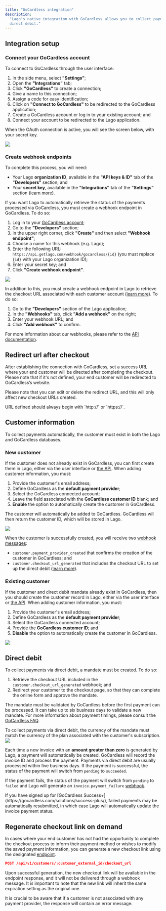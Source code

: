 ```yaml
---
title: "GoCardless integration"
description:
  "Lago's native integration with GoCardless allows you to collect payments via
  direct debit."
---
```


## Integration setup[](#integration-setup "Direct link to heading")

### Connect your GoCardless account[](#connect-your-gocardless-account "Direct link to heading")

To connect to GoCardless through the user interface:

1. In the side menu, select **"Settings"**;
2. Open the **"Integrations"** tab;
3. Click **"GoCardless"** to create a connection; 
4. Give a name to this connection;
5. Assign a code for easy identification;
6. Click on **"Connect to GoCardless"** to be redirected to the GoCardless application;
7. Create a GoCardless account or log in to your existing account; and
8. Connect your account to be redirected to the Lago application.

When the OAuth connection is active, you will see the screen below, with your
secret key.

<Frame caption="Active OAuth connection with GoCardless">
  <img src="/guide/payments/images/gcl-oauth-65c0e5a1a2767f606b55395e0ba394e4.png" />
</Frame>

### Create webhook endpoints[](#create-webhook-endpoints "Direct link to heading")

<Tip>
To complete this process, you will need:

- Your Lago **organization ID**, available in the **"API keys & ID"** tab of the
  **"Developers"** section; and
- Your **secret key**, available in the **"Integrations"** tab of the
  **"Settings"** section ([learn more](#connect-your-gocardless-account)).

</Tip>

If you want Lago to automatically retrieve the status of the payments processed
via GoCardless, you must create a webhook endpoint in GoCardless. To do so:

1. Log in to your [GoCardless account](https://manage.gocardless.com/sign-in);
2. Go to the **"Developers"** section;
3. In the upper right corner, click **"Create"** and then select **"Webhook
   endpoint"**;
4. Choose a name for this webhook (e.g. Lago);
5. Enter the following URL:
   `https://api.getlago.com/webhook/gocardless/{id}`
   (you must replace `{id}` with your Lago organization ID);
6. Enter your secret key; and
7. Click **"Create webhook endpoint"**.

<Frame caption="Webhook endpoint creation in GoCardless">
  <img src="/guide/payments/images/gcl-webhook-9e1e96b038542112b1609ebb70a9dda9.png" />
</Frame>

In addition to this, you must create a webhook endpoint in Lago to retrieve the
checkout URL associated with each customer account
([learn more](#direct-debit)). To do so:

1. Go to the **"Developers"** section of the Lago application;
2. In the **"Webhooks"** tab, click **"Add a webhook"** on the right;
3. Enter your webhook URL; and
4. Click **"Add webhook"** to confirm.

For more information about our webhooks, please refer to the
[API documentation](/api-reference/webhooks/format---signature).

## Redirect url after checkout[](#checkout-redirect-url "Direct link to heading")
After establishing the connection with GoCardless, set a success URL where your end customer will be directed after completing the checkout. 
Please note that if it's not defined, your end customer will be redirected to GoCardless’s website.

Please note that you can edit or delete the redirect URL, and this will only affect new checkout URLs created.

<Warning>
  URL defined should always begin with `http://` or `https://`.
</Warning>


## Customer information[](#customer-information "Direct link to heading")

To collect payments automatically, the customer must exist in both the Lago and
GoCardless databases.

### New customer[](#new-customer "Direct link to heading")

If the customer does not already exist in GoCardless, you can first create them
in Lago, either via the user interface or
[the API](/api-reference/customers/create). When adding customer information, you
must:

1. Provide the customer's email address;
2. Define GoCardless as the **default payment provider**;
3. Select the GoCardless connected account;
4. Leave the field associated with the **GoCardless customer ID** blank; and
5. **Enable** the option to automatically create the customer in GoCardless.

The customer will automatically be added to GoCardless. GoCardless will then
return the customer ID, which will be stored in Lago.

<Frame caption="Creation of a new customer with GoCardless">
  <img src="/guide/payments/images/gcl-customer-new-3f7f52c1614edb8b577b075e35de99fb.png" />
</Frame>

When the customer is successfully created, you will receive two
[webhook messages](/api-reference/webhooks/messages):

- `customer.payment_provider_created` that confirms the creation of the customer
  in GoCardless; and
- `customer.checkout_url_generated` that includes the checkout URL to set up the
  direct debit ([learn more](#direct-debit)).

### Existing customer[](#existing-customer "Direct link to heading")

If the customer and direct debit mandate already exist in GoCardless, then you
should create the customer record in Lago, either via the user interface or
[the API](/api-reference/customers/create). When adding customer information, you
must:

1. Provide the customer's email address;
2. Define GoCardless as the **default payment provider**;
3. Select the GoCardless connected account;
4. Provide the **GoCardless customer ID**; and
5. **Disable** the option to automatically create the customer in GoCardless.

<Frame caption="Migration of an existing GoCardless customer">
  <img src="/guide/payments/images/gcl-customer-migration-959faab7b09d8c09866b477845ad8b3b.png" />
</Frame>

## Direct debit[](#direct-debit "Direct link to heading")

To collect payments via direct debit, a mandate must be created. To do so:

1. Retrieve the checkout URL included in the `customer.checkout_url_generated`
   webhook; and
2. Redirect your customer to the checkout page, so that they can complete the
   online form and approve the mandate.

The mandate must be validated by GoCardless before the first payment can be
processed. It can take up to six business days to validate a new mandate. For
more information about payment timings, please consult the
[GoCardless FAQ](https://gocardless.com/faq/merchants/direct-debit/).

<Warning>
  To collect payments via direct debit, the currency of the mandate must match
  the currency of the plan associated with the customer's subscription.
</Warning>

<Frame caption="Direct debit setup with GoCardless">
  <img src="/guide/payments/images/gcl-mandate-c4e336d031a583d002189188ab2599e2.png" />
</Frame>

Each time a new invoice with an **amount greater than zero** is generated by
Lago, a payment will automatically be created. GoCardless will record the
invoice ID and process the payment. Payments via direct debit are usually
processed within five business days. If the payment is successful, the status of
the payment will switch from `pending` to `succeeded`.

If the payment fails, the status of the payment will switch from `pending` to
`failed` and Lago will generate an `invoice.payment_failure`
[webhook](/api-reference/webhooks/messages).

<Tip>
  If you have signed up for [GoCardless
  Success+](https://gocardless.com/solutions/success-plus/), failed payments may
  be automatically resubmitted, in which case Lago will automatically update the
  invoice payment status.
</Tip>

## Regenerate checkout link on demand
In cases where your end customer has not had the opportunity to complete the checkout process to inform their payment method 
or wishes to modify the saved payment information, you can generate a new checkout link using the designated [endpoint](/api-reference/customers/psp-checkout-url).

```json
POST /api/v1/customers/:customer_external_id/checkout_url
```

Upon successful generation, the new checkout link will be available in the endpoint response, and it will not be delivered through a webhook message. 
It is important to note that the new link will inherit the same expiration setting as the original one.

It is crucial to be aware that if a customer is not associated with any payment provider, the response will contain an error message.